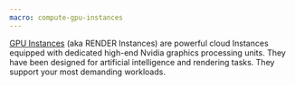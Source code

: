 ```yaml
---
macro: compute-gpu-instances
---
```


[GPU Instances](/compute/instances/concepts/#gpu-instance) (aka RENDER Instances) are powerful cloud Instances equipped with dedicated high-end Nvidia graphics processing units. They have been designed for artificial intelligence and rendering tasks. They support your most demanding workloads.